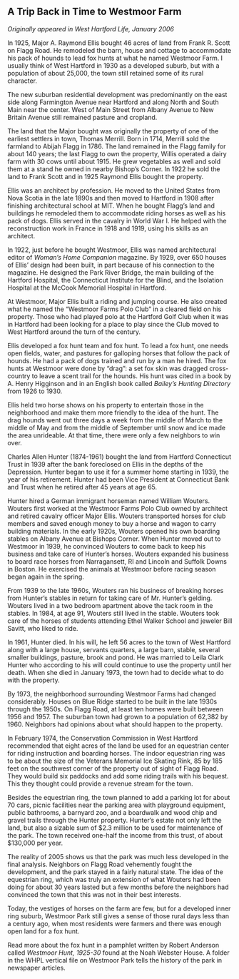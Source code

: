 ## A Trip Back in Time to Westmoor Farm {-}

*Originally appeared in West Hartford Life, January 2006*

In 1925, Major A. Raymond Ellis bought 46 acres of land from Frank R. Scott on Flagg Road. He remodeled the barn, house and cottage to accommodate his pack of hounds to lead fox hunts at what he named Westmoor Farm. I usually think of West Hartford in 1930 as a developed suburb, but with a population of about 25,000, the town still retained some of its rural character.

The new suburban residential development was predominantly on the east side along Farmington Avenue near Hartford and along North and South Main near the center. West of Main Street from Albany Avenue to New Britain Avenue still remained pasture and cropland.

The land that the Major bought was originally the property of one of the earliest settlers in town, Thomas Merrill. Born in 1714, Merrill sold the farmland to Abijah Flagg in 1786. The land remained in the Flagg family for about 140 years; the last Flagg to own the property, Willis operated a dairy farm with 30 cows until about 1915. He grew vegetables as well and sold them at a stand he owned in nearby Bishop’s Corner. In 1922 he sold the land to Frank Scott and in 1925 Raymond Ellis bought the property.

Ellis was an architect by profession. He moved to the United States from Nova Scotia in the late 1890s and then moved to Hartford in 1908 after finishing architectural school at MIT. When he bought Flagg’s land and buildings he remodeled them to accommodate riding horses as well as his pack of dogs. Ellis served in the cavalry in World War I. He helped with the reconstruction work in France in 1918 and 1919, using his skills as an architect.

In 1922, just before he bought Westmoor, Ellis was named architectural editor of *Woman’s Home Companion* magazine. By 1929, over 650 houses of Ellis’ design had been built, in part because of his connection to the magazine. He designed the Park River Bridge, the main building of the Hartford Hospital, the Connecticut Institute for the Blind, and the Isolation Hospital at the McCook Memorial Hospital in Hartford.

At Westmoor, Major Ellis built a riding and jumping course. He also created what he named the “Westmoor Farms Polo Club” in a cleared field on his property. Those who had played polo at the Hartford Golf Club when it was in Hartford had been looking for a place to play since the Club moved to West Hartford around the turn of the century.

Ellis developed a fox hunt team and fox hunt. To lead a fox hunt, one needs open fields, water, and pastures for galloping horses that follow the pack of hounds. He had a pack of dogs trained and run by a man he hired. The fox hunts at Westmoor were done by “drag”: a set fox skin was dragged cross-country to leave a scent trail for the hounds. His hunt was cited in a book by A. Henry Higginson and in an English book called *Bailey’s Hunting Directory* from 1926 to 1930.

Ellis held two horse shows on his property to entertain those in the neighborhood and make them more friendly to the idea of the hunt. The drag hounds went out three days a week from the middle of March to the middle of May and from the middle of September until snow and ice made the area unrideable. At that time, there were only a few neighbors to win over.

Charles Allen Hunter (1874-1961) bought the land from Hartford Connecticut Trust in 1939 after the bank foreclosed on Ellis in the depths of the Depression. Hunter began to use it for a summer home starting in 1939, the year of his retirement. Hunter had been Vice President at Connecticut Bank and Trust when he retired after 45 years at age 65.

Hunter hired a German immigrant horseman named William Wouters. Wouters first worked at the Westmoor Farms Polo Club owned by architect and retired cavalry officer Major Ellis. Wouters transported horses for club members and saved enough money to buy a horse and wagon to carry building materials. In the early 1920s, Wouters opened his own boarding stables on Albany Avenue at Bishops Corner. When Hunter moved out to Westmoor in 1939, he convinced Wouters to come back to keep his business and take care of Hunter’s horses. Wouters expanded his business to board race horses from Narragansett, RI and Lincoln and Suffolk Downs in Boston. He exercised the animals at Westmoor before racing season began again in the spring.

From 1939 to the late 1960s, Wouters ran his business of breaking horses from Hunter’s stables in return for taking care of Mr. Hunter’s gelding. Wouters lived in a two bedroom apartment above the tack room in the stables. In 1984, at age 91, Wouters still lived in the stable. Wouters took care of the horses of students attending Ethel Walker School and jeweler Bill Savitt, who liked to ride.

In 1961, Hunter died. In his will, he left 56 acres to the town of West Hartford along with a large house, servants quarters, a large barn, stable, several smaller buildings, pasture, brook and pond. He was married to Leila Clark Hunter who according to his will could continue to use the property until her death. When she died in January 1973, the town had to decide what to do with the property.

By 1973, the neighborhood surrounding Westmoor Farms had changed considerably. Houses on Blue Ridge started to be built in the late 1930s through the 1950s. On Flagg Road, at least ten homes were built between 1956 and 1957. The suburban town had grown to a population of 62,382 by 1960. Neighbors had opinions about what should happen to the property.

In February 1974, the Conservation Commission in West Hartford recommended that eight acres of the land be used for an equestrian center for riding instruction and boarding horses. The indoor equestrian ring was to be about the size of the Veterans Memorial Ice Skating Rink, 85 by 185 feet on the southwest corner of the property out of sight of Flagg Road. They would build six paddocks and add some riding trails with his bequest. This they thought could provide a revenue stream for the town.

Besides the equestrian ring, the town planned to add a parking lot for about 70 cars, picnic facilities near the parking area with playground equipment, public bathrooms, a barnyard zoo, and a boardwalk and wood chip and gravel trails through the Hunter property. Hunter’s estate not only left the land, but also a sizable sum of $2.3 million to be used for maintenance of the park. The town received one-half the income from this trust, of about $130,000 per year.

The reality of 2005 shows us that the park was much less developed in the final analysis. Neighbors on Flagg Road vehemently fought the development, and the park stayed in a fairly natural state. The idea of the equestrian ring, which was truly an extension of what Wouters had been doing for about 30 years lasted but a few months before the neighbors had convinced the town that this was not in their best interests.

Today, the vestiges of horses on the farm are few, but for a developed inner ring suburb, Westmoor Park still gives a sense of those rural days less than a century ago, when most residents were farmers and there was enough open land for a fox hunt.

Read more about the fox hunt in a pamphlet written by Robert Anderson called *Westmoor Hunt, 1925-30* found at the Noah Webster House. A folder in the WHPL vertical file on Westmoor Park tells the history of the park in newspaper articles.
